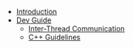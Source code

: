 - [Introduction](/docs/)
- [Dev Guide](/docs/dev-guide)
  - [Inter-Thread Communication](/docs/dev-guide/itc/)
  - [C++ Guidelines](/docs/dev-guide/cpp-guidelines)
